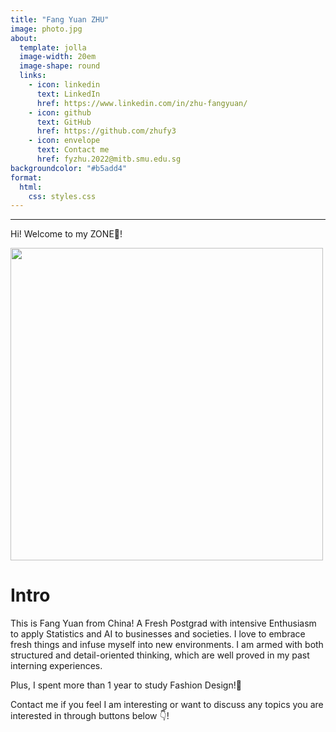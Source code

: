 ```yaml
---
title: "Fang Yuan ZHU"
image: photo.jpg
about: 
  template: jolla
  image-width: 20em
  image-shape: round
  links: 
    - icon: linkedin
      text: LinkedIn
      href: https://www.linkedin.com/in/zhu-fangyuan/
    - icon: github
      text: GitHub
      href: https://github.com/zhufy3
    - icon: envelope
      text: Contact me
      href: fyzhu.2022@mitb.smu.edu.sg
backgroundcolor: "#b5add4"
format: 
  html: 
    css: styles.css
---
```


------------------------------------------------------------------------

Hi! Welcome to my ZONE💜!

![](bk4.gif){fig-align="center" width="500"}

# Intro

::: {.callout-note text-align="left" backgroundcolor="white" appearance="simple" icon="false"}
This is Fang Yuan from China! A Fresh Postgrad with intensive Enthusiasm to apply Statistics and AI to businesses and societies. I love to embrace fresh things and infuse myself into new environments. I am armed with both structured and detail-oriented thinking, which are well proved in my past interning experiences.

Plus, I spent more than 1 year to study Fashion Design!👀

Contact me if you feel I am interesting or want to discuss any topics you are interested in through buttons below 👇!
:::
